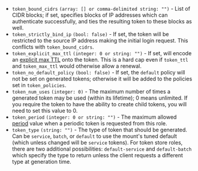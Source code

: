 - `token_bound_cidrs` `(array: [] or comma-delimited string: "")` - List of
  CIDR blocks; if set, specifies blocks of IP addresses which can authenticate
  successfully, and ties the resulting token to these blocks as well.
- `token_strictly_bind_ip` `(bool: false)` - If set, the token will be
  restricted to the source IP address making the initial login request. This
  conflicts with `token_bound_cidrs`.
- `token_explicit_max_ttl` `(integer: 0 or string: "")` - If set, will encode
  an [explicit max
  TTL](/docs/concepts/tokens#token-time-to-live-periodic-tokens-and-explicit-max-ttls)
  onto the token. This is a hard cap even if `token_ttl` and `token_max_ttl`
  would otherwise allow a renewal.
- `token_no_default_policy` `(bool: false)` - If set, the `default` policy will
  not be set on generated tokens; otherwise it will be added to the policies set
  in `token_policies`.
- `token_num_uses` `(integer: 0)` - The maximum number of times a generated
  token may be used (within its lifetime); 0 means unlimited.
  If you require the token to have the ability to create child tokens,
  you will need to set this value to 0.
- `token_period` `(integer: 0 or string: "")` - The maximum allowed [period](/docs/concepts/tokens#token-time-to-live-periodic-tokens-and-explicit-max-ttls) value when a periodic token is requested from this role.
- `token_type` `(string: "")` - The type of token that should be generated. Can
  be `service`, `batch`, or `default` to use the mount's tuned default (which
  unless changed will be `service` tokens). For token store roles, there are two
  additional possibilities: `default-service` and `default-batch` which specify
  the type to return unless the client requests a different type at generation
  time.
